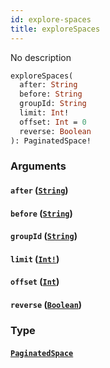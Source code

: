```yaml
---
id: explore-spaces
title: exploreSpaces
---
```


No description

```graphql
exploreSpaces(
  after: String
  before: String
  groupId: String
  limit: Int!
  offset: Int = 0
  reverse: Boolean
): PaginatedSpace!

```

### Arguments

#### `after` ([`String`](/docs/graphql/scalars/string))

#### `before` ([`String`](/docs/graphql/scalars/string))

#### `groupId` ([`String`](/docs/graphql/scalars/string))

#### `limit` ([`Int!`](/docs/graphql/scalars/int))

#### `offset` ([`Int`](/docs/graphql/scalars/int))

#### `reverse` ([`Boolean`](/docs/graphql/scalars/boolean))

### Type

#### [`PaginatedSpace`](/docs/graphql/objects/paginated-space)
